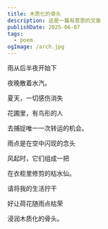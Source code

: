```yaml
---
title: 木质化的骨头
description: 这是一篇有意思的文章
publishDate: 2025-06-07
tags:
  - poem
ogImage: /arch.jpg
---
```



<MusicPlayer netease="22781758" />

雨从后半夜开始下

夜晚散着水汽。

夏天，一切感伤消失

花圃里，有鸟形的人

去捕捉唯一一次转运的机会。

雨点是在空中闪现的念头

风起时，它们组成一把

在衣柜里修剪的枯水仙。

请将我的生活拧干

好让荷花随雨点枯荣

浸润木质化的骨头。
